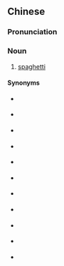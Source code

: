{{also|义面}}
==Chinese==
{{zh-forms|s=义面}}

===Pronunciation===
{{zh-pron
|m=yìmiàn
|cat=n
}}

===Noun===
{{zh-noun}}

# {{lb|zh|Taiwan}} [[spaghetti]]

====Synonyms====
* {{qualifier|mainland China}} {{zh-l|意大利粉}}
* {{qualifier|Taiwan}} {{zh-l|義大利粉}}
* {{qualifier|mainland China}} {{zh-l|意大利麵}}
* {{qualifier|Taiwan}} {{zh-l|義大利麵}}
* {{qualifier|mainland China}} {{zh-l|意大利麵條}}
* {{qualifier|Taiwan}} {{zh-l|義大利麵條}}
* {{qualifier|mainland China}} {{zh-l|意大利式長麵條}}
* {{qualifier|Taiwan}} {{zh-l|義大利式長麵條}}
* {{qualifier|mainland China, abbreviation}} {{zh-l|意粉}}
* {{qualifier|Taiwan, abbreviation}} {{zh-l|義粉}}
* {{qualifier|mainland China, abbreviation}} {{zh-l|意麵}}

{{zh-cat|Foods|Pasta}}